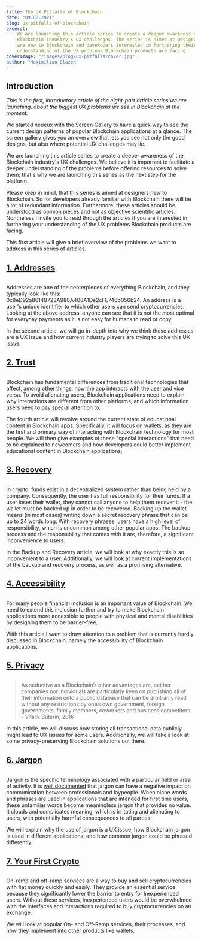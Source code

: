 ```yaml
---
title: The UX Pitfalls of Blockchain
date: "09.08.2021"
slug: ux-pitfalls-of-blockchain
excerpt:
    We are launching this article series to create a deeper awareness of the
    Blockchain industry's UX challenges. The series is aimed at Designers which
    are new to Blockchain and developers interested in furthering their
    understanding of the UX problems Blockchain products are facing.
coverImage: "/images/blog/ux-pitfalls/cover.jpg"
author: "Maximilian Blazek"
---
```


## Introduction

_This is the first, introductory article of the eight-part article series we are
launching, about the biggest UX problems we see in Blockchain at the moment._

We started neueux with the Screen Gallery to have a quick way to see the current
design patterns of popular Blockchain applications at a glance. The screen
gallery gives you an overview that lets you see not only the good designs, but
also where potential UX challenges may lie.

We are launching this article series to create a deeper awareness of the
Blockchain industry's UX challenges. We believe it is important to facilitate a
deeper understanding of the problems before offering resources to solve them;
that's why we are launching this series as the next step for the platform.

Please keep in mind, that this series is aimed at designers new to Blockchain.
So for developers already familiar with Blockchain there will be a lot of
redundant information. Furthermore, these articles should be understood as
opinion pieces and not as objective scientific articles. Nontheless I invite you
to read through the articles if you are interested in furthering your
understanding of the UX problems Blockchain products are facing.

This first article will give a brief overview of the problems we want to address
in this series of articles.

<a href="/blog/addresses">
    <h2>1. Addresses</h2>
</a>

<a href="/blog/addresses">
    <img src="/images/blog/addresses/cover.jpg" alt=""></img>
</a>

Addresses are one of the centerpieces of everything Blockchain, and they
typically look like this: 0x8eD92a86148723A980A408A1De2cFE746b056b24. An address
is a user's unique identifier to which other users can send cryptocurrencies.
Looking at the above address, anyone can see that it is not the most optimal for
everyday payments as it is not easy for humans to read or copy.

In the second article, we will go in-depth into why we think these addresses are
a UX issue and how current industry players are trying to solve this UX issue.

<a href="/blog/trust">
    <h2>2. Trust</h2>
</a>

<a href="/blog/trust">
    <img src="/images/blog/trust/cover.jpg" alt=""></img>
</a>

Blockchain has fundamental differences from traditional technologies that
affect, among other things, how the app interacts with the user and vice versa.
To avoid alienating users, Blockchain applications need to explain why
interactions are different from other platforms, and which information users
need to pay special attention to.

The fourth article will revolve around the current state of educational content
in Blockchain apps. Specifically, it will focus on wallets, as they are the
first and primary way of interacting with Blockchain technology for most people.
We will then give examples of these "special interactions" that need to be
explained to newcomers and how developers could better implement educational
content in Blockchain applications.

<a href="/blog/recovery">
    <h2>3. Recovery</h2>
</a>

<a href="/blog/recovery">
    <img src="/images/blog/recovery/cover.jpg" alt=""></img>
</a>

In crypto, funds exist in a decentralized system rather than being held by a
company. Consequently, the user has full responsibility for their funds. If a
user loses their wallet, they cannot call anyone to help them recover it - the
wallet must be backed up in order to be recovered. Backing up the wallet means
(in most cases) writing down a secret recovery phrase that can be up to 24 words
long. With recovery phrases, users have a high level of responsibility, which is
uncommon among other popular apps. The backup process and the responsibility
that comes with it are, therefore, a significant inconvenience to users.

In the Backup and Recovery article, we will look at why exactly this is so
inconvenient to a user. Additionally, we will look at current implementations of
the backup and recovery process, as well as a promising alternative.

<a href="/blog/accessibility">
    <h2>4. Accessibility</h2>
</a>

<a href="/blog/accessibility">
    <img src="/images/blog/accessibility/cover.png" alt=""></img>
</a>

For many people financial inclusion is an important value of Blockchain. We need
to extend this inclusion further and try to make Blockchain applications more
accessible to people with physical and mental disabilities by designing them to
be barrier-free.

With this article I want to draw attention to a problem that is currently hardly
discussed in Blockchain, namely the accessibility of Blockchain applications.

<a href="/blog/privacy">
    <h2>5. Privacy</h2>
</a>

<a href="/blog/privacy">
    <img src="/images/blog/privacy/cover.png" alt=""></img>
</a>

> As seductive as a Blockchain’s other advantages are, neither companies nor
> individuals are particularly keen on publishing all of their information onto
> a public database that can be arbitrarily read without any restrictions by
> one’s own government, foreign governments, family members, coworkers and
> business competitors. - Vitalik Buterin, 2016

In this article, we will discuss how storing all transactional data publicly
might lead to UX issues for some users. Additionally, we will take a look at
some privacy-preserving Blockchain solutions out there.

<a href="/blog/jargon">
    <h2>6. Jargon</h2>
</a>

<a href="/blog/jargon">
    <img src="/images/blog/jargon/cover.png" alt=""></img>
</a>

Jargon is the specific terminology associated with a particular field or area of
activity. It is [well documented](https://doi.org/10.2190%2FJ8JJ-4YD0-4R00-G5N0)
that jargon can have a negative impact on communication between professionals
and laypeople. When niche words and phrases are used in applications that are
intended for first time users, these unfamiliar words become meaningless jargon
that provides no value. It clouds and complicates meaning, which is irritating
and alienating to users, with potentially harmful consequences to all parties.

We will explain why the use of jargon is a UX issue, how Blockchain jargon is
used in different applications, and how common jargon could be phrased
differently.

<a href="/blog/first-crypto">
    <h2>7. Your First Crypto</h2>
</a>

<a href="/blog/first-crypto">
    <img src="/images/blog/first-crypto/cover.png" alt=""></img>
</a>

On-ramp and off-ramp services are a way to buy and sell cryptocurrencies with
fiat money quickly and easily. They provide an essential service because they
significantly lower the barrier to entry for inexperienced users. Without these
services, inexperienced users would be overwhelmed with the interfaces and
interactions required to buy cryptocurrencies on an exchange.

We will look at popular On- and Off-Ramp services, their processes, and how they
implement into other products like wallets.
